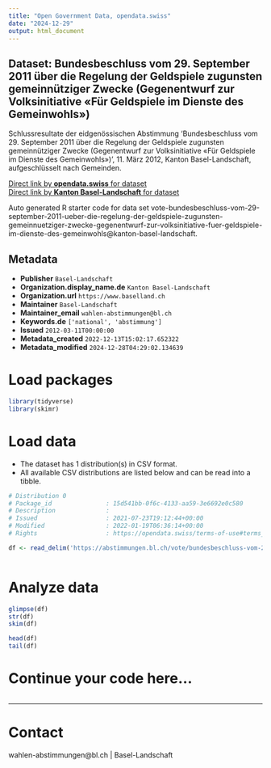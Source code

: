 ```yaml
---
title: "Open Government Data, opendata.swiss"
date: "2024-12-29"
output: html_document
---
```


## Dataset: Bundesbeschluss vom 29. September 2011 über die Regelung der Geldspiele zugunsten gemeinnütziger Zwecke (Gegenentwurf zur Volksinitiative «Für Geldspiele im Dienste des Gemeinwohls»)

Schlussresultate der eidgenössischen Abstimmung 'Bundesbeschluss vom 29. September 2011 über die Regelung der Geldspiele zugunsten gemeinnütziger Zwecke (Gegenentwurf zur Volksinitiative «Für Geldspiele im Dienste des Gemeinwohls»)', 11. März 2012, Kanton Basel-Landschaft, aufgeschlüsselt nach Gemeinden.

[Direct link by **opendata.swiss** for dataset](https://opendata.swiss/de/dataset/bundesbeschluss-vom-29-september-2011-uber-die-regelung-der-geldspiele-zugunsten-gemeinnutziger1)<br>
[Direct link by **Kanton Basel-Landschaft** for dataset](https://abstimmungen.bl.ch/vote/bundesbeschluss-vom-29-september-2011-ueber-die-regelung-der-geldspiele-zugunsten-gemeinnuetziger-zwecke-gegenentwurf-zur-volksinitiative-fuer-geldspiele-im-dienste-des-gemeinwohls/data)

Auto generated R starter code for data set vote-bundesbeschluss-vom-29-september-2011-ueber-die-regelung-der-geldspiele-zugunsten-gemeinnuetziger-zwecke-gegenentwurf-zur-volksinitiative-fuer-geldspiele-im-dienste-des-gemeinwohls@kanton-basel-landschaft.

## Metadata

- **Publisher** `Basel-Landschaft`
- **Organization.display_name.de** `Kanton Basel-Landschaft`
- **Organization.url** `https://www.baselland.ch`
- **Maintainer** `Basel-Landschaft`
- **Maintainer_email** `wahlen-abstimmungen@bl.ch`
- **Keywords.de** `['national', 'abstimmung']`
- **Issued** `2012-03-11T00:00:00`
- **Metadata_created** `2022-12-13T15:02:17.652322`
- **Metadata_modified** `2024-12-28T04:29:02.134639`


# Load packages

```r

library(tidyverse)
library(skimr)

```

# Load data

-   The dataset has 1 distribution(s) in CSV format.
-   All available CSV distributions are listed below and can be read into a tibble.

```r

# Distribution 0
# Package_id               : 15d541bb-0f6c-4133-aa59-3e6692e0c580
# Description              : 
# Issued                   : 2021-07-23T19:12:44+00:00
# Modified                 : 2022-01-19T06:36:14+00:00
# Rights                   : https://opendata.swiss/terms-of-use#terms_by

df <- read_delim('https://abstimmungen.bl.ch/vote/bundesbeschluss-vom-29-september-2011-ueber-die-regelung-der-geldspiele-zugunsten-gemeinnuetziger-zwecke-gegenentwurf-zur-volksinitiative-fuer-geldspiele-im-dienste-des-gemeinwohls/data-csv')



```

# Analyze data

```r

glimpse(df)
str(df)
skim(df)

head(df)
tail(df)

```

# Continue your code here...

```r

```

------------------------------------------------------------------------

# Contact

wahlen-abstimmungen@bl.ch | Basel-Landschaft
